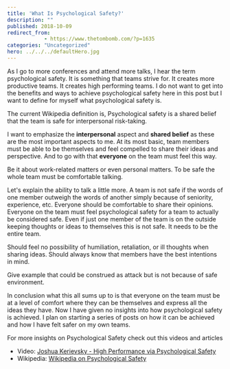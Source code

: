 ```yaml
---
title: 'What Is Psychological Safety?'
description: ""
published: 2018-10-09
redirect_from: 
            - https://www.thetombomb.com/?p=1635
categories: "Uncategorized"
hero: ../../../defaultHero.jpg
---
```

<!-- wp:paragraph -->

As I go to more conferences and attend more talks, I hear the term psychological safety. It is something that teams strive for. It creates more productive teams. It creates high performing teams. I do not want to get into the benefits and ways to achieve psychological safety here in this post but I want to define for myself what psychological safety is.

<!-- /wp:paragraph -->

<!-- wp:paragraph -->

The current Wikipedia definition is, Psychological safety is a shared belief that the team is safe for interpersonal risk-taking.

<!-- /wp:paragraph -->

<!-- wp:paragraph -->

I want to emphasize the **interpersonal** aspect and **shared belief** as these are the most important aspects to me. At its most basic, team members must be able to be themselves and feel compelled to share their ideas and perspective. And to go with that **everyone** on the team must feel this way.

<!-- /wp:paragraph -->

<!-- wp:paragraph -->

Be it about work-related matters or even personal matters. To be safe the whole team must be comfortable talking.

<!-- /wp:paragraph -->

<!-- wp:paragraph -->

Let's explain the ability to talk a little more. A team is not safe if the words of one member outweigh the words of another simply because of seniority, experience, etc. Everyone should be comfortable to share their opinions. Everyone on the team must feel psychological safety for a team to actually be considered safe. Even if just one member of the team is on the outside keeping thoughts or ideas to themselves this is not safe. It needs to be the entire team.

<!-- /wp:paragraph -->

<!-- wp:paragraph -->

Should feel no possibility of humiliation, retaliation, or ill thoughts when sharing ideas. Should always know that members have the best intentions in mind.

<!-- /wp:paragraph -->

<!-- wp:paragraph -->

Give example that could be construed as attack but is not because of safe environment.

<!-- /wp:paragraph -->

<!-- wp:paragraph -->

In conclusion what this all sums up to is that everyone on the team must be at a level of comfort where they can be themselves and express all the ideas they have. Now I have given no insights into how psychological safety is achieved. I plan on starting a series of posts on how it can be achieved and how I have felt safer on my own teams.

<!-- /wp:paragraph -->

<!-- wp:paragraph -->

For more insights on Psychological Safety check out this videos and articles

<!-- /wp:paragraph -->

<!-- wp:list -->

- Video: [Joshua Kerievsky - High Performance via Psychological Safety](https://vimeo.com/242220757)
- Wikipedia: [Wikipedia on Psychological Safety](https://en.wikipedia.org/wiki/Psychological_safety)

<!-- /wp:list -->
